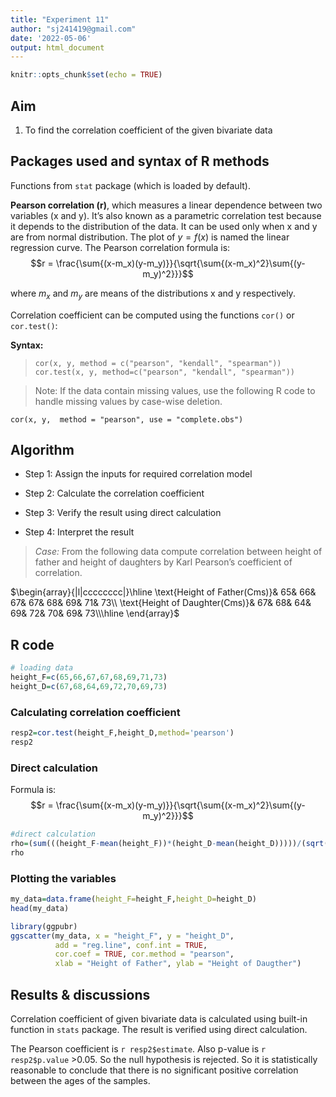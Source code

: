 ---
title: "Experiment 11"
author: "sj241419@gmail.com"
date: '2022-05-06'
output: html_document
---
```{r setup, include=FALSE}
knitr::opts_chunk$set(echo = TRUE)
```

## Aim

1. To find the correlation coefficient of the given bivariate data

## Packages used and syntax of R methods

Functions from `stat` package (which is loaded by default). 

**Pearson correlation (r)**, which measures a linear dependence between two variables (x and y). It’s also known as a parametric correlation test because it depends to the distribution of the data. It can be used only when x and y are from normal distribution. The plot of $y = f(x)$ is named the linear regression curve. The Pearson correlation formula is:
$$r = \frac{\sum{(x-m_x)(y-m_y)}}{\sqrt{\sum{(x-m_x)^2}\sum{(y-m_y)^2}}}$$ 

where $m_x$ and $m_y$ are means of the distributions x and y respectively.

Correlation coefficient can be computed using the functions `cor()` or `cor.test()`:

**Syntax:**

> `cor(x, y, method = c("pearson", "kendall", "spearman"))`
 `cor.test(x, y, method=c("pearson", "kendall", "spearman"))`

>Note: If the data contain missing values, use the following R code to handle missing values by case-wise deletion.

`cor(x, y,  method = "pearson", use = "complete.obs")`

## Algorithm

* Step 1: Assign the inputs for required correlation model

* Step 2: Calculate the correlation coefficient

* Step 3: Verify the result using direct calculation

* Step 4: Interpret the result


>*Case:*  From the following data compute correlation between height of father and height of daughters by Karl Pearson's coefficient of correlation.

$\begin{array}{|l|cccccccc|}\hline
\text{Height of Father(Cms)}& 65& 66& 67& 67& 68& 69& 71& 73\\
\text{Height of Daughter(Cms)}& 67& 68& 64& 69& 72& 70& 69& 73\\\hline
\end{array}$


## R code

```{r}
# loading data
height_F=c(65,66,67,67,68,69,71,73)
height_D=c(67,68,64,69,72,70,69,73)
```



### Calculating correlation coefficient

```{r}
resp2=cor.test(height_F,height_D,method='pearson')
resp2
```

### Direct calculation

Formula is: $$r = \frac{\sum{(x-m_x)(y-m_y)}}{\sqrt{\sum{(x-m_x)^2}\sum{(y-m_y)^2}}}$$ 

```{r}
#direct calculation
rho=(sum(((height_F-mean(height_F))*(height_D-mean(height_D)))))/(sqrt(sum((height_F-mean(height_F))^2)*(sum((height_D-mean(height_D))^2))))
rho
```

### Plotting the variables
```{r}
my_data=data.frame(height_F=height_F,height_D=height_D)
head(my_data)
```



```{r Scattercor, fig.cap='Scatter plot with smooth fit curve', out.width='80%', fig.asp=.75, fig.align='center',warning=FALSE}

library(ggpubr)
ggscatter(my_data, x = "height_F", y = "height_D", 
          add = "reg.line", conf.int = TRUE, 
          cor.coef = TRUE, cor.method = "pearson",
          xlab = "Height of Father", ylab = "Height of Daugther")
```



## Results & discussions

Correlation coefficient of given bivariate data is calculated using built-in function in `stats` package. The result is verified using direct calculation.

The Pearson coefficient is `r resp2$estimate`. Also p-value is `r resp2$p.value ` >0.05. So the null hypothesis is rejected. So it is statistically reasonable to conclude that there is no significant positive correlation between the ages of the samples.